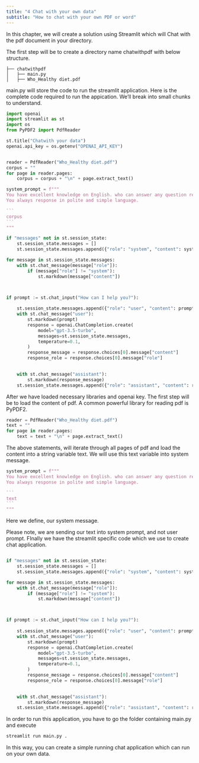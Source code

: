 ```yaml
---
title: "4 Chat with your own data"
subtitle: "How to chat with your own PDF or word"
---
```


In this chapter, we will create a solution using Streamlit which will Chat with the pdf document in your directory.

The first step will be to create a directory name chatwithpdf with below structure.

```         
├── chatwithpdf
│   ├── main.py
│   ├── Who_Healthy diet.pdf
```

main.py will store the code to run the streamlit application. Here is the complete code required to run the appication. We'll break into small chunks to understand.

```` python
import openai
import streamlit as st
import os
from PyPDF2 import PdfReader

st.title("Chatwith your data")
openai.api_key = os.getenv("OPENAI_API_KEY")


reader = PdfReader("Who_Healthy diet.pdf")
corpus = ""
for page in reader.pages:
    corpus = corpus + "\n" + page.extract_text()

system_prompt = f"""
You have excellent knowledge on English. who can answer any question related to below text delimited by ```.
You always response in polite and simple language.

```
{corpus}
```
"""

if "messages" not in st.session_state:
    st.session_state.messages = []
    st.session_state.messages.append({"role": "system", "content": system_prompt})

for message in st.session_state.messages:
    with st.chat_message(message["role"]):
        if (message["role"] != "system"):
            st.markdown(message["content"])



if prompt := st.chat_input("How can I help you?"):
    
    st.session_state.messages.append({"role": "user", "content": prompt})
    with st.chat_message("user"):
        st.markdown(prompt)
        response = openai.ChatCompletion.create(
            model="gpt-3.5-turbo",
            messages=st.session_state.messages,
            temperature=0.1, 
        ) 
        response_message = response.choices[0].message["content"]
        response_role = response.choices[0].message["role"]
        

    with st.chat_message("assistant"):
        st.markdown(response_message)
    st.session_state.messages.append({"role": "assistant", "content": response_message})
````

After we have loaded necessary libraries and openai key. The first step will be to load the content of pdf. A common powerful library for reading pdf is PyPDF2.

``` python
reader = PdfReader("Who_Healthy diet.pdf")
text = ""
for page in reader.pages:
    text = text + "\n" + page.extract_text()
```

The above statements, will iterate through all pages of pdf and load the content into a string variable text. We will use this text variable into system message.

```` python
system_prompt = f"""
You have excellent knowledge on English. who can answer any question related to below text delimited by ```.
You always response in polite and simple language.

```
{text}
```
"""
````

Here we define, our system message.

Please note, we are sending our text into system prompt, and not user prompt. FInally we have the streamlit specific code which we use to create chat application.

``` python

if "messages" not in st.session_state:
    st.session_state.messages = []
    st.session_state.messages.append({"role": "system", "content": system_prompt})

for message in st.session_state.messages:
    with st.chat_message(message["role"]):
        if (message["role"] != "system"):
            st.markdown(message["content"])



if prompt := st.chat_input("How can I help you?"):
    
    st.session_state.messages.append({"role": "user", "content": prompt})
    with st.chat_message("user"):
        st.markdown(prompt)
        response = openai.ChatCompletion.create(
            model="gpt-3.5-turbo",
            messages=st.session_state.messages,
            temperature=0.1, 
        ) 
        response_message = response.choices[0].message["content"]
        response_role = response.choices[0].message["role"]
        

    with st.chat_message("assistant"):
        st.markdown(response_message)
    st.session_state.messages.append({"role": "assistant", "content": response_message})
```

In order to run this application, you have to go the folder containing main.py and execute

``` python
streamlit run main.py .
```

In this way, you can create a simple running chat application which can run on your own data.

